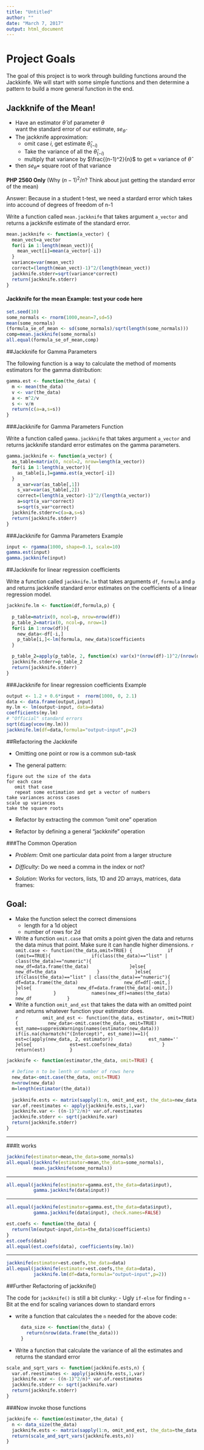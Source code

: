 ```yaml
---
title: "Untitled"
author: ""
date: "March 7, 2017"
output: html_document
---
```





# Project Goals

The goal of this project is to work through building functions around the Jackkinfe. We will start with some simple functions and then determine a pattern to build a more general function in the end. 


## Jackknife of the Mean!

- Have an estimator $\hat{\theta}$ of parameter $\theta$  
  want the standard error of our estimate, $se_{\hat{\theta}}$
- The jackknife approximation:
    + omit case $i$, get estimate $\hat{\theta}_{(-i)}$
    + Take the variance of all the $\hat{\theta}_{(-i)}$
    + multiply that variance by $\frac{(n-1)^2}{n}$ to get $\approx$ variance of $\hat{\theta}$
- then $se_{\hat{\theta}}=$ square root of that variance


**PHP 2560 Only** (Why $(n-1)^2 / n$?  Think about just getting the standard
    error of the mean)

Answer: Because in a student t-test, we need a stardard error which takes into accound of degrees of freedom of n-1 

Write a function called `mean.jackknife` that takes argument `a_vector` and returns a jackknife estimate of the standard error.


```r
mean.jackknife <- function(a_vector) {
  mean_vect=a_vector
  for(i in 1:length(mean_vect)){
    mean_vect[i]=mean(a_vector[-i])
  }
  variance=var(mean_vect)
  correct=(length(mean_vect)-1)^2/(length(mean_vect))
  jackknife.stderr=sqrt(variance*correct)
  return(jackknife.stderr)
}
```



#### Jackknife for the mean Example: test your code here


```r
set.seed(10)
some_normals <- rnorm(1000,mean=7,sd=5)
mean(some_normals)
(formula_se_of_mean <- sd(some_normals)/sqrt(length(some_normals)))
comp=mean.jackknife(some_normals)
all.equal(formula_se_of_mean,comp)
```



##Jackknife for Gamma Parameters


The following function is a way to calculate the method of moments estimators for the gamma distribution:

```r
gamma.est <- function(the_data) {
  m <- mean(the_data)
  v <- var(the_data)
  a <- m^2/v
  s <- v/m
  return(c(a=a,s=s))
}
```


###Jackknife for Gamma Parameters Function

Write a function called `gamma.jackknife` that takes argument `a_vector` and returns jackknife standard error estimates on the gamma parameters. 

```r
gamma.jackknife <- function(a_vector) {
  as_table=matrix(0, ncol=2, nrow=length(a_vector))
  for(i in 1:length(a_vector)){
    as_table[i,]=gamma.est(a_vector[-i])
  }
    a_var=var(as_table[,1])
    s_var=var(as_table[,2])
    correct=(length(a_vector)-1)^2/(length(a_vector))
    a=sqrt(a_var*correct)
    s=sqrt(s_var*correct)
  jackknife.stderr=c(a=a,s=s)
  return(jackknife.stderr)
}
```



###Jackknife for Gamma Parameters Example


```r
input <- rgamma(1000, shape=0.1, scale=10)
gamma.est(input)
gamma.jackknife(input)
```



##Jackknife for linear regression coefficients

Write a function called `jackknife.lm` that takes arguments `df`, `formula` and `p` and returns jackknife standard error estimates on the coefficients of a linear regression model. 

```r

jackknife.lm <- function(df,formula,p) {
  
  p_table=matrix(0, ncol=p, nrow=nrow(df))
  p_table_2=matrix(0, ncol=p, nrow=1)
  for(i in 1:nrow(df)){
    new_data<-df[-i,]
    p_table[i,]<-lm(formula, new_data)$coefficients
  }

  p_table_2=apply(p_table, 2, function(x) var(x)*(nrow(df)-1)^2/(nrow(df)))
  jackknife.stderr=p_table_2
  return(jackknife.stderr)
}
```



###Jackknife for linear regression coefficients Example


```r
output <- 1.2 + 0.6*input +  rnorm(1000, 0, 2.1)
data <- data.frame(output,input)
my.lm <- lm(output~input, data=data)
coefficients(my.lm)
# "Official" standard errors
sqrt(diag(vcov(my.lm)))
jackknife.lm(df=data,formula="output~input",p=2)
```




##Refactoring the Jackknife


- Omitting one point or row is a common sub-task

- The general pattern:

```
figure out the size of the data
for each case
   omit that case
   repeat some estimation and get a vector of numbers
take variances across cases
scale up variances
take the square roots
```

- Refactor by extracting the common "omit one" operation

- Refactor by defining a general "jackknife" operation



###The Common Operation


- _Problem_: Omit one particular data point from a larger structure

- _Difficulty_: Do we need a comma in the index or not?

- _Solution_: Works for vectors, lists, 1D and 2D arrays, matrices, data frames:



## Goal: 


- Make the function select the correct dimensions
    - length for a 1d object
    - number of rows for 2d
- Write a function `omit.case` that omits a point given the data and returns the data minus that point. Make sure it can handle higher dimensions. 
    ```r
          omit.case <- function(the_data,omit=TRUE) {
            if (omit==TRUE){
              if(class(the_data)=="list" | class(the_data)=="numeric"){
                new_df=data.frame(the_data)
              }else{
                new_df=the_data
              }
            }else{
              if(class(the_data)=="list" | class(the_data)=="numeric"){
                df=data.frame(the_data)
                new_df=df[-omit,]
              }else{
                new_df=data.frame(the_data[-omit,])
              }
            }
            names(new_df)=names(the_data)
            new_df
            }
    ```
- Write a function `omit_and_est` that takes the data with an omitted point and returns whatever function your estimator does.  
    ```r
    
        omit_and_est <- function(the_data, estimator, omit=TRUE) {
          new_data<-omit.case(the_data, omit=TRUE)
          est_name=suppressWarnings(names(estimator(new_data)))
          if(is.na(charmatch("(Intercept)", est_name))==1){
            est=c(apply(new_data, 2, estimator))
            est_name=''
          }else{ 
            est=est.coefs(new_data)
          }
          return(est)
        }
```

```r
jackknife <- function(estimator,the_data, omit=TRUE) {
  
  # Define n to be lenth or number of rows here
  new_data<-omit.case(the_data, omit=TRUE)
  n=nrow(new_data)
  m=length(estimator(the_data))
  
  jackknife.ests <- matrix(sapply(1:n, omit_and_est, the_data=new_data, estimator=estimator),  ncol=n, nrow=m)
  var.of.reestimates <- apply(jackknife.ests,1,var)
  jackknife.var <- ((n-1)^2/n)* var.of.reestimates
  jackknife.stderr <- sqrt(jackknife.var)
  return(jackknife.stderr)
}
```



---

###It works


```r
jackknife(estimator=mean,the_data=some_normals)
all.equal(jackknife(estimator=mean,the_data=some_normals),
          mean.jackknife(some_normals))
```

---



```r
all.equal(jackknife(estimator=gamma.est,the_data=data$input),
          gamma.jackknife(data$input))
```

---


```r
all.equal(jackknife(estimator=gamma.est,the_data=data$input),
          gamma.jackknife(data$input), check.names=FALSE)
```


```r
est.coefs <- function(the_data) {
  return(lm(output~input,data=the_data)$coefficients)
}
est.coefs(data)
all.equal(est.coefs(data), coefficients(my.lm))
```

---


```r
jackknife(estimator=est.coefs,the_data=data)
all.equal(jackknife(estimator=est.coefs,the_data=data),
          jackknife.lm(df=data,formula="output~input",p=2))
```


##Further Refactoring of jackknife()


The code for `jackknife()` is still a bit clunky:
- Ugly `if-else` for finding `n`
- Bit at the end for scaling variances down to standard errors

- write a function that calculates the `n` needed for the above code:

    ```r
      data_size <- function(the_data) {
        return(nrow(data.frame(the_data)))
      }
    ```
- Write a function that calculate the variance of all the estimates and returns the standard error
```r
scale_and_sqrt_vars <- function(jackknife.ests,n) {
  var.of.reestimates <- apply(jackknife.ests,1,var)
  jackknife.var <- ((n-1)^2/n)* var.of.reestimates
  jackknife.stderr <- sqrt(jackknife.var)
  return(jackknife.stderr)
}
```



###Now invoke those functions

```r
jackknife <- function(estimator,the_data) {
  n <- data_size(the_data)
  jackknife.ests <- matrix(sapply(1:n, omit_and_est, the_data=the_data, estimator=estimator), ncol=n)
  return(scale_and_sqrt_vars(jackknife.ests,n))
}
```


